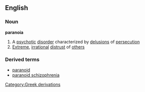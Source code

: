 ==English==
===Noun===
{{wikipedia}}
'''paranoia'''
#A [[psychotic]] [[disorder]] characterized by [[delusion]]s of [[persecution]]
#[[Extreme]], [[irrational]] [[distrust]] of [[others]]
===Derived terms===
*[[paranoid]]
*[[paranoid schizophrenia]]
[[Category:Greek derivations]]
